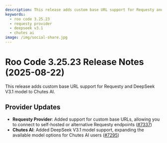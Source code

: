 ```yaml
---
description: This release adds custom base URL support for Requesty and DeepSeek V3.1 model to Chutes AI.
keywords:
  - roo code 3.25.23
  - requesty provider
  - deepseek v3.1
  - chutes ai
image: /img/social-share.jpg
---
```


# Roo Code 3.25.23 Release Notes (2025-08-22)

This release adds custom base URL support for Requesty and DeepSeek V3.1 model to Chutes AI.

## Provider Updates

* **Requesty Provider**: Added support for custom base URLs, allowing you to connect to self-hosted or alternative Requesty endpoints ([#7337](https://github.com/RooCodeInc/Roo-Code/pull/7337))
* **Chutes AI**: Added DeepSeek V3.1 model support, expanding the available model options for Chutes AI users ([#7295](https://github.com/RooCodeInc/Roo-Code/pull/7295))